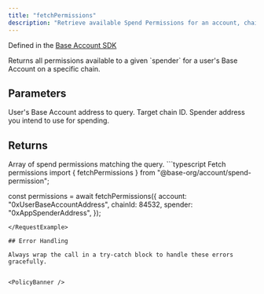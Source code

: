 ```yaml
---
title: "fetchPermissions"
description: "Retrieve available Spend Permissions for an account, chain, and spender"
---
```


Defined in the [Base Account SDK](https://github.com/base/account-sdk)

<Info>
  Returns all permissions available to a given `spender` for a user's Base
  Account on a specific chain.
</Info>

## Parameters

<ParamField body="account" type="address" required>
  User's Base Account address to query.
</ParamField>

<ParamField body="chainId" type="number" required>
  Target chain ID.
</ParamField>

<ParamField body="spender" type="address" required>
  Spender address you intend to use for spending.
</ParamField>

## Returns

<ResponseField name="permissions" type="SpendPermission[]">
  Array of spend permissions matching the query.
</ResponseField>

<RequestExample>
```typescript Fetch permissions
import { fetchPermissions } from "@base-org/account/spend-permission";

const permissions = await fetchPermissions({
  account: "0xUserBaseAccountAddress",
  chainId: 84532,
  spender: "0xAppSpenderAddress",
});
```
</RequestExample>

## Error Handling

Always wrap the call in a try-catch block to handle these errors gracefully.


<PolicyBanner />
